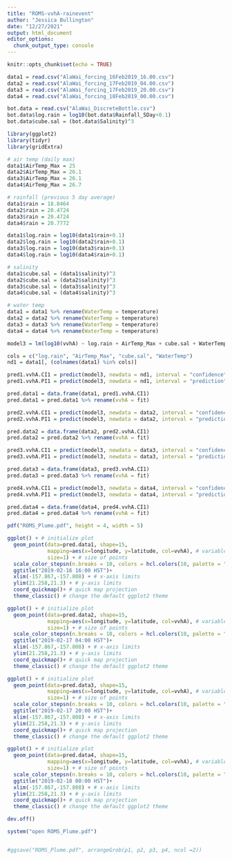 ```yaml
---
title: "ROMS-vvhA-rainevent"
author: "Jessica Bullington"
date: "12/27/2021"
output: html_document
editor_options: 
  chunk_output_type: console
---
```


```r
knitr::opts_chunk$set(echo = TRUE)
```

```r
data1 = read.csv("AlaWai_forcing_16Feb2019_16.00.csv")
data2 = read.csv("AlaWai_forcing_17Feb2019_04.00.csv")
data3 = read.csv("AlaWai_forcing_17Feb2019_20.00.csv")
data4 = read.csv("AlaWai_forcing_18Feb2019_00.00.csv")

bot.data = read.csv("AlaWai_DiscreteBottle.csv")
bot.data$log.rain = log10(bot.data$Rainfall_5Day+0.1)
bot.data$cube.sal = (bot.data$Salinity)^3

```


```r
library(ggplot2)
library(tidyr)
library(gridExtra)
```


```r
# air temp (daily max)
data1$AirTemp_Max = 25
data2$AirTemp_Max = 26.1
data3$AirTemp_Max = 26.1
data4$AirTemp_Max = 26.7

# rainfall (previous 5 day average)
data1$rain = 18.8464
data2$rain = 20.4724
data3$rain = 20.4724
data4$rain = 20.7772

data1$log.rain = log10(data1$rain+0.1)
data2$log.rain = log10(data2$rain+0.1)
data3$log.rain = log10(data3$rain+0.1)
data4$log.rain = log10(data4$rain+0.1)

# salinity
data1$cube.sal = (data1$salinity)^3
data2$cube.sal = (data2$salinity)^3
data3$cube.sal = (data3$salinity)^3
data4$cube.sal = (data4$salinity)^3

# water temp
data1 = data1 %>% rename(WaterTemp = temperature)
data2 = data2 %>% rename(WaterTemp = temperature)
data3 = data3 %>% rename(WaterTemp = temperature)
data4 = data4 %>% rename(WaterTemp = temperature)

```


```r
model3 = lm(log10(vvhA) ~ log.rain + AirTemp_Max + cube.sal + WaterTemp, data = bot.data) 

cols = c("log.rain", "AirTemp_Max", "cube.sal", "WaterTemp")
nd1 = data1[, (colnames(data1) %in% cols)]

pred1.vvhA.CI1 = predict(model3, newdata = nd1, interval = "confidence")
pred1.vvhA.PI1 = predict(model3, newdata = nd1, interval = "prediction")

pred.data1 = data.frame(data1, pred1.vvhA.CI1)
pred.data1 = pred.data1 %>% rename(vvhA = fit)

pred2.vvhA.CI1 = predict(model3, newdata = data2, interval = "confidence")
pred2.vvhA.PI1 = predict(model3, newdata = data2, interval = "prediction")

pred.data2 = data.frame(data2, pred2.vvhA.CI1)
pred.data2 = pred.data2 %>% rename(vvhA = fit)

pred3.vvhA.CI1 = predict(model3, newdata = data3, interval = "confidence")
pred3.vvhA.PI1 = predict(model3, newdata = data3, interval = "prediction")

pred.data3 = data.frame(data3, pred3.vvhA.CI1)
pred.data3 = pred.data3 %>% rename(vvhA = fit)

pred4.vvhA.CI1 = predict(model3, newdata = data4, interval = "confidence")
pred4.vvhA.PI1 = predict(model3, newdata = data4, interval = "prediction")

pred.data4 = data.frame(data4, pred4.vvhA.CI1)
pred.data4 = pred.data4 %>% rename(vvhA = fit)

```


```r
pdf("ROMS_Plume.pdf", height = 4, width = 5)

ggplot() + # initialize plot 
  geom_point(data=pred.data1, shape=15,
             mapping=aes(x=longitude, y=latitude, col=vvhA), # variables to plot
             size=1) + # size of points
  scale_color_stepsn(n.breaks = 10, colors = hcl.colors(10, palette = "RdYlBu", rev=T), limits=c(0,1.6)) +
  ggtitle("2019-02-16 16:00 HST")+
  xlim(-157.867,-157.808) + # x-axis limits
  ylim(21.258,21.3) + # y-axis limits
  coord_quickmap()+ # quick map projection
  theme_classic() # change the default ggplot2 theme

ggplot() + # initialize plot 
  geom_point(data=pred.data2, shape=15,
             mapping=aes(x=longitude, y=latitude, col=vvhA), # variables to plot
             size=1) + # size of points
  scale_color_stepsn(n.breaks = 10, colors = hcl.colors(10, palette = "RdYlBu", rev=T), limits=c(0,1.6)) +
  ggtitle("2019-02-17 04:00 HST")+
  xlim(-157.867,-157.808) + # x-axis limits
  ylim(21.258,21.3) + # y-axis limits
  coord_quickmap()+ # quick map projection
  theme_classic() # change the default ggplot2 theme

ggplot() + # initialize plot 
  geom_point(data=pred.data3, shape=15,
             mapping=aes(x=longitude, y=latitude, col=vvhA), # variables to plot
             size=1) + # size of points
  scale_color_stepsn(n.breaks = 10, colors = hcl.colors(10, palette = "RdYlBu", rev=T), limits=c(0,1.6)) +
  ggtitle("2019-02-17 20:00 HST")+
  xlim(-157.867,-157.808) + # x-axis limits
  ylim(21.258,21.3) + # y-axis limits
  coord_quickmap()+ # quick map projection
  theme_classic() # change the default ggplot2 theme

ggplot() + # initialize plot 
  geom_point(data=pred.data4, shape=15,
             mapping=aes(x=longitude, y=latitude, col=vvhA), # variables to plot
             size=1) + # size of points
  scale_color_stepsn(n.breaks = 10, colors = hcl.colors(10, palette = "RdYlBu", rev=T), limits=c(0,1.6)) +
  ggtitle("2019-02-18 00:00 HST")+
  xlim(-157.867,-157.808) + # x-axis limits
  ylim(21.258,21.3) + # y-axis limits
  coord_quickmap()+ # quick map projection
  theme_classic() # change the default ggplot2 theme

dev.off()

system("open ROMS_Plume.pdf")


#ggsave("ROMS_Plume.pdf", arrangeGrob(p1, p2, p3, p4, ncol =2))


```


